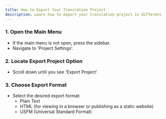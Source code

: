 ```yaml
---
title: How to Export Your Translation Project
description: Learn how to export your translation project in different formats including Plain Text, HTML, and USFM
---
```


<LoomVideo videoId="5425e3368c5d47d3844ab3658a739488" timestamp={0} title="How to Export Your Translation Project" />

### 1. Open the Main Menu

- If the main menu is not open, press the sidebar.
- Navigate to 'Project Settings'.

### 2. Locate Export Project Option

- Scroll down until you see 'Export Project'.

### 3. Choose Export Format

- Select the desired export format: 
  - Plain Text
  - HTML (for viewing in a browser or publishing as a static website)
  - USFM (Universal Standard Format) 
